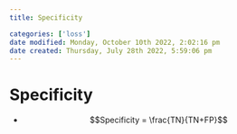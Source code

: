 ```yaml
---
title: Specificity

categories: ['loss']
date modified: Monday, October 10th 2022, 2:02:16 pm
date created: Thursday, July 28th 2022, 5:59:06 pm
---
```


# Specificity
- $$Specificity = \frac{TN}{TN+FP}$$



